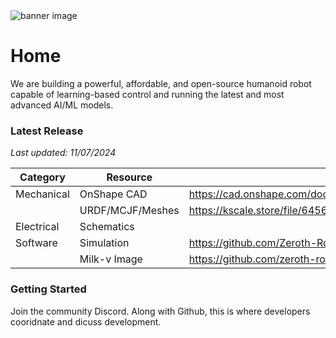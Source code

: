 
<Image src="/banner.png" alt="banner image" width={1000} height={500} />

# Home

We are building a powerful, affordable, and open-source humanoid robot capable of learning-based control and running the latest and most advanced AI/ML models.

### Latest Release

*Last updated: 11/07/2024*

| Category | Resource | Link |
| --- | --- | --- |
| Mechanical| OnShape CAD|https://cad.onshape.com/documents/b4672a7f8ce3947bd250f2c1/w/ff02744612b3ad395d4541a6/e/9772c11323fdee205b2ba4cc |
| | URDF/MCJF/Meshes | https://kscale.store/file/645662bfc79bde94 |
| Electrical | Schematics |  |
| Software | Simulation | https://github.com/Zeroth-Robotics/sim |
| | Milk-v Image | https://github.com/zeroth-robotics/OpenLCH-buildroot/releases/tag/v0.2.5 |

### Getting Started

Join the community Discord. Along with Github, this is where developers cooridnate and dicuss development.

<br />
